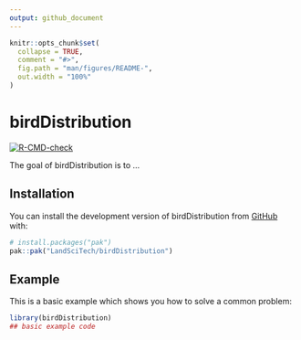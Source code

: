 ```yaml
---
output: github_document
---
```


<!-- README.md is generated from README.Rmd. Please edit that file -->

```r
knitr::opts_chunk$set(
  collapse = TRUE,
  comment = "#>",
  fig.path = "man/figures/README-",
  out.width = "100%"
)
```

# birdDistribution

<!-- badges: start -->
[![R-CMD-check](https://github.com/LandSciTech/birdDistribution/actions/workflows/R-CMD-check.yaml/badge.svg)](https://github.com/LandSciTech/birdDistribution/actions/workflows/R-CMD-check.yaml)
<!-- badges: end -->

The goal of birdDistribution is to ...

## Installation

You can install the development version of birdDistribution from [GitHub](https://github.com/) with:

``` r
# install.packages("pak")
pak::pak("LandSciTech/birdDistribution")
```

## Example

This is a basic example which shows you how to solve a common problem:

```r
library(birdDistribution)
## basic example code
```

